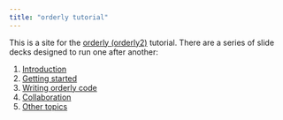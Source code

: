 ```yaml
---
title: "orderly tutorial"
---
```


This is a site for the [orderly (orderly2)](https://mrc-ide.github.io/orderly2) tutorial.  There are a series of slide decks designed to run one after another:

1. [Introduction](intro.qmd)
1. [Getting started](getting-started.qmd)
1. [Writing orderly code](orderly-code.qmd)
1. [Collaboration](collaboration.qmd)
1. [Other topics](the-rest.qmd)

